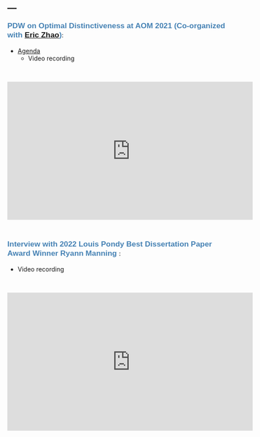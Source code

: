 ---
---

<link rel="stylesheet" href="style.css" type="text/css">
  
**<span style="color:#4682b4; font-size: 13pt; font-family:'Arial'">PDW on Optimal Distinctiveness at AOM 2021 (Co-organized with [Eric Zhao](https://www.ericzhao.org))<span>**:

<p style="color:#778899; font-size: 13pt; font-family:'Arial'" >
  + [Agenda](files/od/AOM_PDW_2021_OD_agenda.pdf)
  + Video recording </p>

&nbsp;

  <iframe width="560" height="315" src="https://www.youtube.com/embed/1geKPWiFbjU" title="YouTube video player" frameborder="0" allow="accelerometer; autoplay; clipboard-write; encrypted-media; gyroscope; picture-in-picture" allowfullscreen></iframe>

&nbsp;

**<span style="color:#4682b4; font-size: 13pt; font-family:'Arial'">Interview with 2022 Louis Pondy Best Dissertation Paper Award Winner Ryann Manning <span>**:
<p style="color:#778899; font-size: 13pt; font-family:'Arial'" >
  + Video recording </p>

&nbsp;

  <iframe width="560" height="315" src="https://www.youtube.com/embed/BGdvAosKql8" title="YouTube video player" frameborder="0" allow="accelerometer; autoplay; clipboard-write; encrypted-media; gyroscope; picture-in-picture" allowfullscreen></iframe>